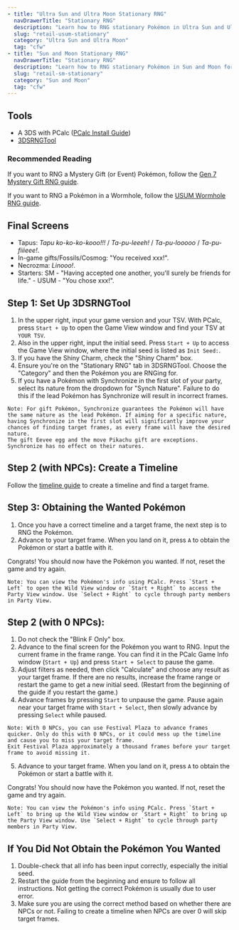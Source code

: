 ```yaml
---
- title: "Ultra Sun and Ultra Moon Stationary RNG"
  navDrawerTitle: "Stationary RNG"
  description: "Learn how to RNG stationary Pokémon in Ultra Sun and Ultra Moon for perfect IVs, natures, and shinies."
  slug: "retail-usum-stationary"
  category: "Ultra Sun and Ultra Moon"
  tag: "cfw"
- title: "Sun and Moon Stationary RNG"
  navDrawerTitle: "Stationary RNG"
  description: "Learn how to RNG stationary Pokémon in Sun and Moon for perfect IVs, natures, and shinies."
  slug: "retail-sm-stationary"
  category: "Sun and Moon"
  tag: "cfw"
---
```


## Tools

- A 3DS with PCalc ([PCalc Install Guide](/misc-3ds-installing-pcalc))
- [3DSRNGTool](https://github.com/wwwwwwzx/3DSRNGTool/releases)

### Recommended Reading

If you want to RNG a Mystery Gift (or Event) Pokémon, follow the [Gen 7 Mystery Gift RNG guide](/retail-usum-mystery-gift).

If you want to RNG a Pokémon in a Wormhole, follow the [USUM Wormhole RNG guide](/retail-usum-wormhole).

## Final Screens

- Tapus: _Tapu ko-ko-ko-kooo!!!_ / _Ta-pu-leeeh!_ / _Ta-pu-looooo_ / _Ta-pu-fiiieee!_.
- In-game gifts/Fossils/Cosmog: "You received xxx!".
- Necrozma: _Linooo!_.
- Starters: SM - "Having accepted one another, you'll surely be friends for life." - USUM - "You chose xxx!".

## Step 1: Set Up 3DSRNGTool

1. In the upper right, input your game version and your TSV. With PCalc, press `Start + Up` to open the Game View window and find your TSV at `YOUR TSV`.
2. Also in the upper right, input the initial seed. Press `Start + Up` to access the Game View window, where the initial seed is listed as `Init Seed:`.
3. If you have the Shiny Charm, check the "Shiny Charm" box.
4. Ensure you're on the "Stationary RNG" tab in 3DSRNGTool. Choose the "Category" and then the Pokémon you are RNGing for.
5. If you have a Pokémon with Synchronize in the first slot of your party, select its nature from the dropdown for "Synch Nature". Failure to do this if the lead Pokémon has Synchronize will result in incorrect frames.

```
Note: For gift Pokémon, Synchronize guarantees the Pokémon will have the same nature as the lead Pokémon. If aiming for a specific nature, having Synchronize in the first slot will significantly improve your chances of finding target frames, as every frame will have the desired nature.
The gift Eevee egg and the move Pikachu gift are exceptions. Synchronize has no effect on their natures.
```

## Step 2 (with NPCs): Create a Timeline

Follow the [timeline guide](/retail-usum-timeline) to create a timeline and find a target frame.

## Step 3: Obtaining the Wanted Pokémon

1. Once you have a correct timeline and a target frame, the next step is to RNG the Pokémon.
2. Advance to your target frame. When you land on it, press `A` to obtain the Pokémon or start a battle with it.

Congrats! You should now have the Pokémon you wanted. If not, reset the game and try again.

```
Note: You can view the Pokémon's info using PCalc. Press `Start + Left` to open the Wild View window or `Start + Right` to access the Party View window. Use `Select + Right` to cycle through party members in Party View.
```

## Step 2 (with 0 NPCs):

1. Do not check the "Blink F Only" box.
2. Advance to the final screen for the Pokémon you want to RNG. Input the current frame in the frame range. You can find it in the PCalc Game Info window (`Start + Up`) and press `Start + Select` to pause the game.
3. Adjust filters as needed, then click "Calculate" and choose any result as your target frame. If there are no results, increase the frame range or restart the game to get a new initial seed. (Restart from the beginning of the guide if you restart the game.)
4. Advance frames by pressing `Start` to unpause the game. Pause again near your target frame with `Start + Select`, then slowly advance by pressing `Select` while paused.

```
Note: With 0 NPCs, you can use Festival Plaza to advance frames quicker. Only do this with 0 NPCs, or it could mess up the timeline and cause you to miss your target frame.
Exit Festival Plaza approximately a thousand frames before your target frame to avoid missing it.
```

5. Advance to your target frame. When you land on it, press `A` to obtain the Pokémon or start a battle with it.

Congrats! You should now have the Pokémon you wanted. If not, reset the game and try again.

```
Note: You can view the Pokémon's info using PCalc. Press `Start + Left` to bring up the Wild View window or `Start + Right` to bring up the Party View window. Use `Select + Right` to cycle through party members in Party View.
```

## If You Did Not Obtain the Pokémon You Wanted

1. Double-check that all info has been input correctly, especially the initial seed.
2. Restart the guide from the beginning and ensure to follow all instructions. Not getting the correct Pokémon is usually due to user error.
3. Make sure you are using the correct method based on whether there are NPCs or not. Failing to create a timeline when NPCs are over 0 will skip target frames.
